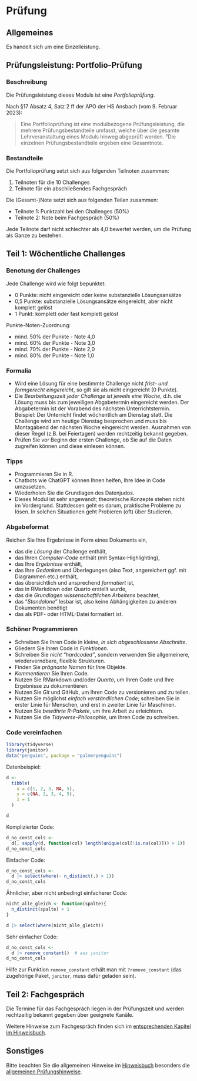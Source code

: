 

# Prüfung

## Allgemeines

Es handelt sich um eine Einzelleistung.


## Prüfungsleistung: Portfolio-Prüfung



### Beschreibung

Die Prüfungsleistung dieses Moduls ist eine *Portfolioprüfung*.

Nach §17 Absatz 4, Satz 2 ff der APO der HS Ansbach (vom 9. Februar 2023):

>   Eine Portfolioprüfung ist eine modulbezogene Prüfungsleistung, die mehrere Prüfungsbestandteile umfasst, welche über die gesamte Lehrveranstaltung eines Moduls hinweg abgeprüft werden. ³Die einzelnen Prüfungsbestandteile ergeben eine Gesamtnote.


### Bestandteile


Die Portfolioprüfung setzt sich aus folgenden Teilnoten zusammen:

1. Teilnoten für die 10 Challenges
2. Teilnote für ein abschließendes Fachgespräch


Die (Gesamt-)Note setzt sich aus folgenden Teilen zusammen:

- Teilnote 1: Punktzahl bei den Challenges (50%)
- Teilnote 2: Note beim Fachgespräch (50%)


:::{.callout-note}
Jede Teilnote darf nicht schlechter als 4,0 bewertet werden, um die Prüfung als Ganze zu bestehen.
:::


## Teil 1: Wöchentliche Challenges

### Benotung der Challenges

Jede Challenge wird wie folgt bepunktet:

- 0 Punkte: nicht eingereicht oder keine substanzielle Lösungsansätze
- 0,5 Punkte: substanzielle Lösungsansätze eingereicht, aber nicht komplett gelöst
- 1 Punkt: komplett oder fast komplett gelöst


Punkte-Noten-Zuordnung:


- mind. 50% der Punkte - Note 4,0
- mind. 60% der Punkte  - Note 3,0
- mind. 70% der Punkte - Note 2,0
- mind. 80% der Punkte - Note 1,0



### Formalia

- Wird eine Lösung für eine bestimmte Challenge nicht *frist- und formgerecht eingereicht*, so gilt sie als nicht eingereicht (0 Punkte).
- Die *Bearbeitungszeit jeder Challenge ist jeweils eine Woche*,
d.h. die Lösung muss bis zum jeweiligen Abgabetermin eingereicht werden. Der Abgabetermin ist der Vorabend des nächsten Unterrichtstermin. Beispiel: Der Unterricht findet wöchentlich am Dienstag statt. Die Challenge wird am heutige Dienstag besprochen und muss bis Montagabend der nächsten Woche eingereicht werden. Ausnahmen von dieser Regel (z.B. bei Feiertagen) werden rechtzeitig bekannt gegeben.
- Prüfen Sie vor Beginn der ersten Challenge, ob Sie auf die Daten zugreifen können und diese einlesen können. 


### Tipps

- Programmieren Sie in R.
- Chatbots wie ChatGPT können Ihnen helfen, Ihre Idee in Code umzusetzen.
- Wiederholen Sie die Grundlagen des Datenjudos.
- Dieses Modul ist sehr angewandt; theoretische Konzepte stehen nicht im Vordergrund. Stattdessen geht es darum, praktische Probleme zu lösen. In solchen Situationen geht Probieren (oft) über Studieren.


### Abgabeformat

Reichen Sie Ihre Ergebnisse in Form eines Dokuments ein,

- das die *Lösung* der Challenge enthält,
- das Ihren *Computer-Code* enthält (mit Syntax-Highlighting),
- das Ihre *Ergebnisse* enthält,
- das Ihre *Gedanken* und Überlegungen (also Text, angereichert ggf. mit Diagrammen etc.) enthält,
- das übersichtlich und ansprechend *formatiert* ist,
- das in RMarkdown oder Quarto erstellt wurde,
- das die *Grundlagen wissenschaftlichen Arbeitens* beachtet,
- das "*Standalone*" lesbar ist, also keine Abhängigkeiten zu anderen Dokumenten benötigt
- das als PDF- oder HTML-Datei formatiert ist.



### Schöner Programmieren


- Schreiben Sie Ihren Code in kleine, *in sich abgeschlossene Abschnitte*.
- Gliedern Sie Ihren Code in *Funktionen.*
- Schreiben Sie *nicht "hardcoded"*, sondern verwenden Sie allgemeinere, wiederverndbare, flexible Strukturen.
- Finden Sie *prägnante Namen* für Ihre Objekte.
- *Kommentieren* Sie Ihren Code.
- Nutzen Sie RMarkdown und/oder *Quarto*, um Ihren Code und Ihre Ergebnisse zu dokumentieren.
- Nutzen Sie *Git* und GitHub, um Ihren Code zu versionieren und zu teilen.
- Nutzen Sie möglichst *einfach verständlichen Code*; schreiben Sie in erster Linie für Menschen, und erst in zweiter Linie für Maschinen.
- Nutzen Sie *bewährte R-Pakete*, um Ihre Arbeit zu erleichtern.
- Nutzen Sie die *Tidyverse-Philosophie*, um Ihren Code zu schreiben.



:::{.exm-einfacher-code}
### Code vereinfachen


```r
library(tidyverse)
library(janitor)
data("penguins", package = "palmerpenguins")
```
Datenbeispiel:

```r
d <-
  tibble(
    x = c(1, 2, 3, NA, 5),
    y = c(NA, 2, 3, 4, 5),
    z = 1
  )

d
```

Komplizierter Code:

```r
d_no_const_cols <- 
  d[, sapply(d, function(col) length(unique(col[!is.na(col)])) > 1)]
d_no_const_cols
```

Einfacher Code:

```r
d_no_const_cols <- 
  d |> select(where(~ n_distinct(.) > 1))
d_no_const_cols
```

Ähnlicher, aber nicht unbedingt einfacherer Code:


```r
nicht_alle_gleich <- function(spalte){
  n_distinct(spalte) > 1
}

d |> select(where(nicht_alle_gleich))

```



Sehr einfacher Code:

```r
d_no_const_cols <- 
  d |> remove_constant()  # aus janitor
d_no_const_cols
```


Hilfe zur Funktion `remove_constant` erhält man mit `?remove_constant` (das zugehörige Paket, `janitor`, muss dafür geladen sein).
:::





## Teil 2: Fachgespräch


Die Termine für das Fachgespräch liegen in der Prüfungszeit und werden rechtzeitig bekannt gegeben über geeignete Kanäle.

Weitere Hinweise zum Fachgespräch finden sich im [entsprechenden Kapitel im Hinweisbuch](https://hinweisbuch.netlify.app/045-hinweise-pruefung-fachgespraech-frame).



## Sonstiges

Bitte beachten Sie die allgemeinen Hinweise im [Hinweisbuch](https://hinweisbuch.netlify.app/) besonders die [allgemeinen Prüfungshinweise](https://hinweisbuch.netlify.app/010-hinweise-pruefung-allgemein-frame).

